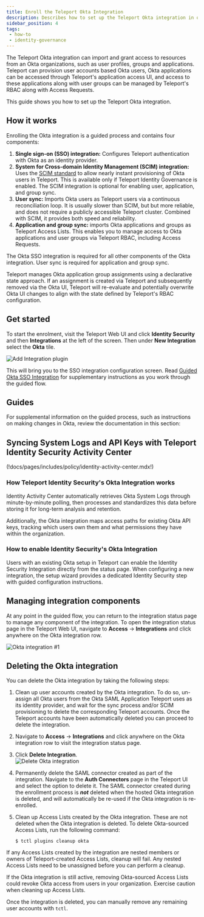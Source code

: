 ```yaml
---
title: Enroll the Teleport Okta Integration
description: Describes how to set up the Teleport Okta integration in order to grant Teleport users access to resources managed in Okta.
sidebar_position: 4
tags:
 - how-to
 - identity-governance
---
```


The Teleport Okta integration can import and grant access to resources from an
Okta organizations, such as user profiles, groups and applications. Teleport can
provision user accounts based Okta users, Okta applications can be accessed
through Teleport's application access UI, and access to these applications along
with user groups can be managed by Teleport's RBAC along with Access Requests.

This guide shows you how to set up the Teleport Okta integration.

## How it works

Enrolling the Okta integration is a guided process and contains four components:

1. **Single sign-on (SSO) integration:** Configures Teleport authentication with Okta as an
   identity provider.
2. **System for Cross-domain Identity Management (SCIM) integration:** Uses the
   [SCIM standard](https://developer.okta.com/docs/concepts/scim/) to
   allow nearly instant provisioning of Okta users in Teleport. This is
   available only if Teleport Identity Governance is enabled. The SCIM
   integration is optional for enabling user, application, and group sync.
3. **User sync:** Imports Okta users as Teleport users via a continuous
   reconciliation loop. It is usually slower than SCIM, but but more reliable,
   and does not require a publicly accessible Teleport cluster. Combined with
   SCIM, it provides both speed and reliability.
4. **Application and group sync:** imports Okta applications and groups as Teleport
   Access Lists. This enables you to manage access to Okta applications and user
   groups via Teleport RBAC, including Access Requests.

The Okta SSO integration is required for all other components of the Okta
integration. User sync is required for application and group sync.

Teleport manages Okta application group assignments using a declarative state
approach. If an assignment is created via Teleport and subsequently removed via
the Okta UI, Teleport will re-evaluate and potentially overwrite Okta UI changes
to align with the state defined by Teleport's RBAC configuration.

## Get started

To start the enrolment, visit the Teleport Web UI and click **Identity Security** and then
**Integrations** at the left of the screen. Then under **New Integration** select the **Okta** tile.

![Add Integration plugin](../../../img/enterprise/plugins/integration-plugin.png)

This will bring you to the SSO integration configuration screen. Read [Guided
Okta SSO Integration](./guided-sso.mdx) for supplementary instructions as you
work through the guided flow.

## Guides

For supplemental information on the guided process, such as instructions on
making changes in Okta, review the documentation in this section:

<DocCardList />

## Syncing System Logs and API Keys with Teleport Identity Security Activity Center

(!docs/pages/includes/policy/identity-activity-center.mdx!)

### How Teleport Identity Security's Okta Integration works

Identity Activity Center automatically retrieves Okta System Logs through
minute-by-minute polling, then processes and standardizes this data
before storing it for long-term analysis and retention.

Additionally, the Okta integration maps access paths for existing
Okta API keys, tracking which users own them and what permissions
they have within the organization.

### How to enable Identity Security's Okta Integration

Users with an existing Okta setup in Teleport can enable the Identity
Security Integration directly from the status page.
When configuring a new integration, the setup wizard provides a
dedicated Identity Security step with guided configuration instructions.

## Managing integration components

At any point in the guided flow, you can return to the integration status page
to manage any component of the integration. To open the integration status page
in the Teleport Web UI, navigate to **Access** -> **Integrations** and click
anywhere on the Okta integration row.

![Okta integration #1](../../../img/enterprise/plugins/okta/okta-status-page-1.png)

## Deleting the Okta integration

You can delete the Okta integration by taking the following steps:

1. Clean up user accounts created by the Okta integration. To do so, un-assign
   all Okta users from the Okta SAML Application Teleport uses as its identity
   provider, and wait for the sync process and/or SCIM provisioning to delete
   the corresponding Teleport accounts. Once the Teleport accounts have been
   automatically deleted you can proceed to delete the integration.

2. Navigate to **Access** -> **Integrations** and click anywhere on the Okta
   integration row to visit the integration status page.

3. Click **Delete Integration**.  
   ![Delete Okta integration](../../../img/enterprise/plugins/okta/okta-delete-integration.png)

4. Permanently delete the SAML connector created as part of the integration.
   Navigate to the **Auth Connectors** page in the Teleport UI and select the
   option to delete it. The SAML connector created during the enrollment process
   is ***not*** deleted when the hosted Okta integration is deleted, and will
   automatically be re-used if the Okta integration is re-enrolled.

5. Clean up Access Lists created by the Okta integration. These are not deleted
   when the Okta integration is deleted. To delete Okta-sourced Access Lists,
   run the following command:

   ```code
   $ tctl plugins cleanup okta

If any Access Lists created by the integration are nested members or owners
of Teleport-created Access Lists, cleanup will fail. Any nested Access Lists
need to be unassigned before you can perform a cleanup.

<Admonition type="warning">
If the Okta integration is still active, removing Okta-sourced Access Lists
could revoke Okta access from users in your organization. Exercise caution
when cleaning up Access Lists.
</Admonition>

Once the integration is deleted, you can manually remove any remaining user accounts with `tctl`.
